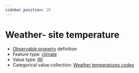 ```yaml
---
sidebar_position: 10
---
```



# Weather- site temperature

- [Observable property](/viewers/dawe-vocabs?uri=https://linked.data.gov.au/def/test/dawe-cv/a30248c3-33ce-4ffe-8130-7b03aa4e5322) definition
- Feature type: [climate](http://linked.data.gov.au/def/tern-cv/6d40d71e-58cd-4f75-8304-40c01fe5f74c)
- Value type: [IRI](https://w3id.org/tern/ontologies/tern/IRI)
- Categorical value collection: [Weather temperatures codes](/viewers/dawe-vocabs?uri=https://linked.data.gov.au/def/test/dawe-cv/cd1530af-09a6-4666-98d5-580c0e65cf10)

<Example protocolModule="invertebrate-leaf-litter-extraction" observableProperty="https://linked.data.gov.au/def/test/dawe-cv/a30248c3-33ce-4ffe-8130-7b03aa4e5322" />

